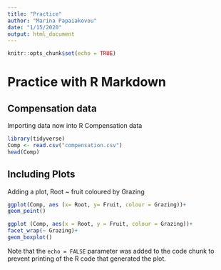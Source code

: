 ```yaml
---
title: "Practice"
author: "Marina Papaiakovou"
date: "1/15/2020"
output: html_document
---
```


```r
knitr::opts_chunk$set(echo = TRUE)
```

# Practice with R Markdown
## Compensation data 

Importing data now into R 
Compensation data 


```r
library(tidyverse)
Comp <- read.csv("compensation.csv")
head(Comp)
```

## Including Plots

Adding a plot, Root ~ fruit coloured by Grazing 

```r
ggplot(Comp, aes (x= Root, y= Fruit, colour = Grazing))+
geom_point()

```

```r
ggplot (Comp, aes(x = Root, y = Fruit, colour = Grazing))+
facet_wrap(~ Grazing)+
geom_boxplot()
```
Note that the `echo = FALSE` parameter was added to the code chunk to prevent printing of the R code that generated the plot.
